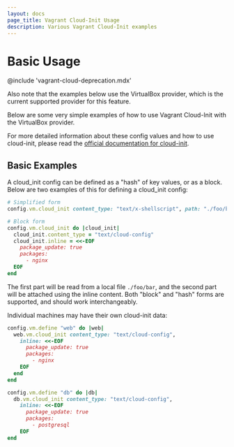 ```yaml
---
layout: docs
page_title: Vagrant Cloud-Init Usage
description: Various Vagrant Cloud-Init examples
---
```


# Basic Usage

@include 'vagrant-cloud-deprecation.mdx'

Also note that the examples below use the VirtualBox provider, which is the current
supported provider for this feature.

Below are some very simple examples of how to use Vagrant Cloud-Init with the VirtualBox provider.

For more detailed information about these config values and how to use cloud-init,
please read the [official documentation for cloud-init](https://cloudinit.readthedocs.io/en/latest/index.html).

## Basic Examples

A cloud_init config can be defined as a "hash" of key values, or as a block. Below
are two examples of this for defining a cloud_init config:

```ruby
# Simplified form
config.vm.cloud_init content_type: "text/x-shellscript", path: "./foo/bar.sh"

# Block form
config.vm.cloud_init do |cloud_init|
  cloud_init.content_type = "text/cloud-config"
  cloud_init.inline = <<-EOF
    package_update: true
    packages:
      - nginx
  EOF
end
```

The first part will be read from a local file `./foo/bar`, and the second part
will be attached using the inline content. Both "block" and "hash" forms are supported,
and should work interchangeably.

Individual machines may have their own cloud-init data:

```ruby
config.vm.define "web" do |web|
  web.vm.cloud_init content_type: "text/cloud-config",
    inline: <<-EOF
      package_update: true
      packages:
        - nginx
    EOF
  end
end

config.vm.define "db" do |db|
  db.vm.cloud_init content_type: "text/cloud-config",
    inline: <<-EOF
      package_update: true
      packages:
        - postgresql
    EOF
end
```
